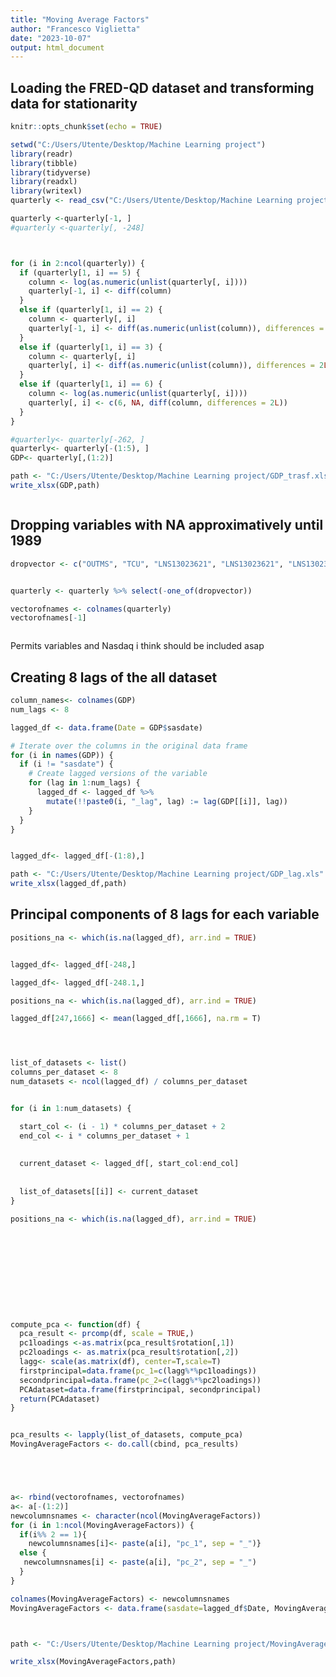 ---
title: "Moving Average Factors"
author: "Francesco Viglietta"
date: "2023-10-07"
output: html_document
---
## Loading the FRED-QD dataset and transforming data for stationarity
```{r setup, include=FALSE}
knitr::opts_chunk$set(echo = TRUE)

setwd("C:/Users/Utente/Desktop/Machine Learning project")
library(readr)
library(tibble)
library(tidyverse)
library(readxl)
library(writexl)
quarterly <- read_csv("C:/Users/Utente/Desktop/Machine Learning project/QUARTERLY.csv") 

quarterly <-quarterly[-1, ] 
#quarterly <-quarterly[, -248] 



for (i in 2:ncol(quarterly)) {
  if (quarterly[1, i] == 5) {
    column <- log(as.numeric(unlist(quarterly[, i])))
    quarterly[-1, i] <- diff(column)
  } 
  else if (quarterly[1, i] == 2) {
    column <- quarterly[, i]
    quarterly[-1, i] <- diff(as.numeric(unlist(column)), differences = 1L)
  } 
  else if (quarterly[1, i] == 3) {
    column <- quarterly[, i]
    quarterly[, i] <- diff(as.numeric(unlist(column)), differences = 2L)
  } 
  else if (quarterly[1, i] == 6) {
    column <- log(as.numeric(unlist(quarterly[, i])))
    quarterly[, i] <- c(6, NA, diff(column, differences = 2L)) 
  }
}

#quarterly<- quarterly[-262, ]
quarterly<- quarterly[-(1:5), ]
GDP<- quarterly[,(1:2)]

path <- "C:/Users/Utente/Desktop/Machine Learning project/GDP_trasf.xls"
write_xlsx(GDP,path)



```


## Dropping variables with NA approximatively until 1989 

```{r}
dropvector <- c("OUTMS", "TCU", "LNS13023621", "LNS13023621", "LNS13023705", "LNS13023569", "LNS13023557","HOAMS","AWHNONAG","ACOGNOx","ANDENOx","INVCQRMTSPL","WPU0531","CUSR0000SEHC","COMPRMS","OPHMFG","ULCMFG","MORTGAGE30US","MORTG10YRx","REVOLSLx","DRIWCIL","USEPUINDXM","NASDAQCOM","GFDEGDQ188S","GFDEBTNx", "AHETPIx","VIXCLSx", "USSTHPI", "SPCS10RSA","SPCS20RSA", "TWEXAFEGSMTHx", "EXUSEU", "PERMIT", "PERMITNE","PERMITMW","PERMITS","PERMITW")


quarterly <- quarterly %>% select(-one_of(dropvector))

vectorofnames <- colnames(quarterly)
vectorofnames[-1]



```
Permits variables and Nasdaq i think should be included asap






## Creating 8 lags of the all dataset
```{r }
column_names<- colnames(GDP)
num_lags <- 8

lagged_df <- data.frame(Date = GDP$sasdate)

# Iterate over the columns in the original data frame
for (i in names(GDP)) {
  if (i != "sasdate") {
    # Create lagged versions of the variable
    for (lag in 1:num_lags) {
      lagged_df <- lagged_df %>%
        mutate(!!paste0(i, "_lag", lag) := lag(GDP[[i]], lag))
    }
  }
}


lagged_df<- lagged_df[-(1:8),]

path <- "C:/Users/Utente/Desktop/Machine Learning project/GDP_lag.xls"
write_xlsx(lagged_df,path)

```



## Principal components of 8 lags for each  variable 
```{r}

positions_na <- which(is.na(lagged_df), arr.ind = TRUE)


lagged_df<- lagged_df[-248,]

lagged_df<- lagged_df[-248.1,]

positions_na <- which(is.na(lagged_df), arr.ind = TRUE)

lagged_df[247,1666] <- mean(lagged_df[,1666], na.rm = T)




list_of_datasets <- list()
columns_per_dataset <- 8
num_datasets <- ncol(lagged_df) / columns_per_dataset


for (i in 1:num_datasets) {

  start_col <- (i - 1) * columns_per_dataset + 2
  end_col <- i * columns_per_dataset + 1
  
  
  current_dataset <- lagged_df[, start_col:end_col]
  
  
  list_of_datasets[[i]] <- current_dataset
}

positions_na <- which(is.na(lagged_df), arr.ind = TRUE)











compute_pca <- function(df) {
  pca_result <- prcomp(df, scale = TRUE,)
  pc1loadings <-as.matrix(pca_result$rotation[,1])
  pc2loadings <- as.matrix(pca_result$rotation[,2])
  lagg<- scale(as.matrix(df), center=T,scale=T)
  firstprincipal=data.frame(pc_1=c(lagg%*%pc1loadings))
  secondprincipal=data.frame(pc_2=c(lagg%*%pc2loadings))
  PCAdataset=data.frame(firstprincipal, secondprincipal)
  return(PCAdataset)
}


pca_results <- lapply(list_of_datasets, compute_pca)
MovingAverageFactors <- do.call(cbind, pca_results)





a<- rbind(vectorofnames, vectorofnames)
a<- a[-(1:2)]
newcolumnsnames <- character(ncol(MovingAverageFactors))
for (i in 1:ncol(MovingAverageFactors)) {
  if(i%% 2 == 1){
    newcolumnsnames[i]<- paste(a[i], "pc_1", sep = "_")}
  else {
   newcolumnsnames[i] <- paste(a[i], "pc_2", sep = "_")
  }
}

colnames(MovingAverageFactors) <- newcolumnsnames
MovingAverageFactors <- data.frame(sasdate=lagged_df$Date, MovingAverageFactors)



path <- "C:/Users/Utente/Desktop/Machine Learning project/MovingAverageFactors_buono.xls"

write_xlsx(MovingAverageFactors,path)

```







